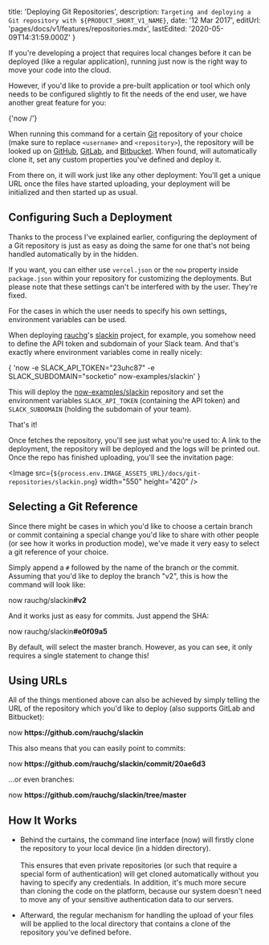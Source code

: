 
  title: 'Deploying Git Repositories',
  description: `Targeting and deploying a Git repository with ${PRODUCT_SHORT_V1_NAME}`,
  date: '12 Mar 2017',
  editUrl: 'pages/docs/v1/features/repositories.mdx',
  lastEdited: '2020-05-09T14:31:59.000Z'
}

If you're developing a project that requires local changes before it can be deployed (like a regular application), running just now is the right way to move your code into the cloud.

However, if you'd like to provide a pre-built application or tool which only needs to be configured slightly to fit the needs of the end user, we have another great feature for you:

<TerminalInput>{'now <username>/<repository>'}</TerminalInput>

When running this command for a certain [Git](https://git-scm.com/) repository of your choice (make sure to replace `<username>` and `<repository>`), the repository will be looked up on [GitHub](https://github.com/), [GitLab](https://about.gitlab.com/), and [Bitbucket](https://bitbucket.org/). When found, <ProductShortV1Name /> will automatically clone it, set any custom properties you've defined and deploy it.

From there on, it will work just like any other deployment: You'll get a unique URL once the files have started uploading, your deployment will be initialized and then started up as usual.

## Configuring Such a Deployment

Thanks to the process I've explained earlier, configuring the deployment of a Git repository is just as easy as doing the same for one that's not being handled automatically by <ProductShortV1Name /> in the hidden.

If you want, you can either use `vercel.json` or the `now` property inside `package.json` within your repository for customizing the deployments. But please note that these settings can't be interfered with by the user. They're fixed.

For the cases in which the user needs to specify his own settings, <Link href="/docs/features/env-and-secrets">environment variables</Link> can be used.

When deploying [rauchg](https://twitter.com/rauchg)'s [slackin](https://github.com/now-examples/slackin) project, for example, you somehow need to define the API token and subdomain of your Slack team. And that's exactly where <Link href="/docs/features/env-and-secrets">environment variables</Link> come in really nicely:

<TerminalInput>
  {
    'now -e SLACK_API_TOKEN="23uhc87" -e SLACK_SUBDOMAIN="socketio" now-examples/slackin'
  }
</TerminalInput>

This will deploy the [now-examples/slackin](https://github.com/now-examples/slackin) repository and set the environment variables `SLACK_API_TOKEN` (containing the API token) and `SLACK_SUBDOMAIN` (holding the subdomain of your team).

That's it!

Once <ProductShortV1Name /> fetches the repository, you'll see just what you're used to: A link to the deployment, the repository will be deployed and the logs will be printed out. Once the repo has finished uploading, you'll see the invitation page:

<Image
  src={`${process.env.IMAGE_ASSETS_URL}/docs/git-repositories/slackin.png`}
  width="550"
  height="420"
/>

## Selecting a Git Reference

Since there might be cases in which you'd like to choose a certain branch or commit containing a special change you'd like to share with other people (or see how it works in production mode), we've made it very easy to select a git reference of your choice.

Simply append a `#` followed by the name of the branch or the commit. Assuming that you'd like to deploy the branch "v2", this is how the command will look like:

<TerminalInput>
  now rauchg/slackin<b>#v2</b>
</TerminalInput>

And it works just as easy for commits. Just append the SHA:

<TerminalInput>
  now rauchg/slackin<b>#e0f09a5</b>
</TerminalInput>

By default, <ProductShortV1Name /> will select the master branch. However, as you can see, it only requires a single statement to change this!

## Using URLs

All of the things mentioned above can also be achieved by simply telling <ProductShortV1Name /> the URL of the repository which you'd like to deploy (also supports GitLab and Bitbucket):

<TerminalInput>
  now <b>https://github.com/rauchg/slackin</b>
</TerminalInput>

This also means that you can easily point to commits:

<TerminalInput>
  now <b>https://github.com/rauchg/slackin/commit/20ae6d3</b>
</TerminalInput>

...or even branches:

<TerminalInput>
  now <b>https://github.com/rauchg/slackin/tree/master</b>
</TerminalInput>

## How It Works

- Behind the curtains, the command line interface (now) will firstly clone the repository to your local device (in a hidden directory).<br/><br/>
  This ensures that even private repositories (or such that require a special form of authentication) will get cloned automatically without you having to specify any credentials. In addition, it's much more secure than cloning the code on the platform, because our system doesn't need to move any of your sensitive authentication data to our servers.

- Afterward, the regular mechanism for handling the upload of your files will be applied to the local directory that contains a clone of the repository you've defined before.


